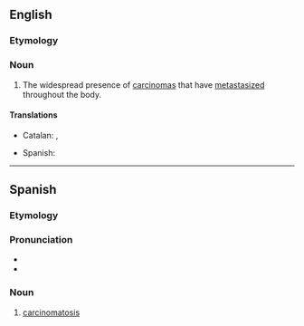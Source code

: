 ==English==

===Etymology===
{{suffix|en|carcinoma|osis}}

===Noun===
{{en-noun|carcinomatoses}}

# {{lb|en|medicine}} The widespread presence of [[carcinoma]]s that have [[metastasize]]d throughout the body.

====Translations====
{{trans-top}}
* Catalan: {{t|ca|carcinosi|f}}, {{t|ca|carcinomatosi|f}}
{{trans-mid}}
* Spanish: {{t|es|carcinomatosis|f}}
{{trans-bottom}}

----

==Spanish==

===Etymology===
{{suffix|es|carcinoma|osis}}

===Pronunciation===
{{es-IPA}}
* {{rhymes|es|osis|s=6}}
* {{hyph|es|car|ci|no|ma|to|sis}}

===Noun===
{{es-noun|f}}

# {{lb|es|medicine}} [[#English|carcinomatosis]]